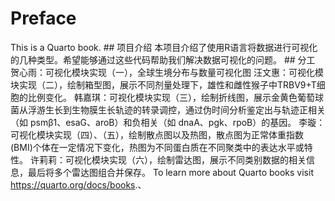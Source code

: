 # Preface {.unnumbered}

This is a Quarto book.
## 项目介绍
本项目介绍了使用R语言将数据进行可视化的几种类型。希望能够通过这些代码帮助我们解决数据可视化的问题。
## 分工
贺心雨：可视化模块实现（一），全球生境分布与数量可视化图
汪文惠：可视化模块实现（二），绘制箱型图，展示不同剂量处理下，雄性和雌性猴子中TRBV9+T细胞的比例变化。
韩嘉琪：可视化模块实现（三），绘制折线图，展示金黄色葡萄球菌从浮游生长到生物膜生长轨迹的转录调控，通过伪时间分析鉴定出与轨迹正相关（如 psmβ1、esaG、aroB）和负相关（如 dnaA、pgk、rpoB）的基因。
李璇：可视化模块实现（四）、（五），绘制散点图以及热图，散点图为正常体重指数(BMI)个体在一定情况下变化，热图为不同蛋白质在不同聚类中的表达水平或特性。
许莉莉：可视化模块实现（六），绘制雷达图，展示不同类别数据的相关信息，最后将多个雷达图组合并保存。
To learn more about Quarto books visit <https://quarto.org/docs/books>.、  
